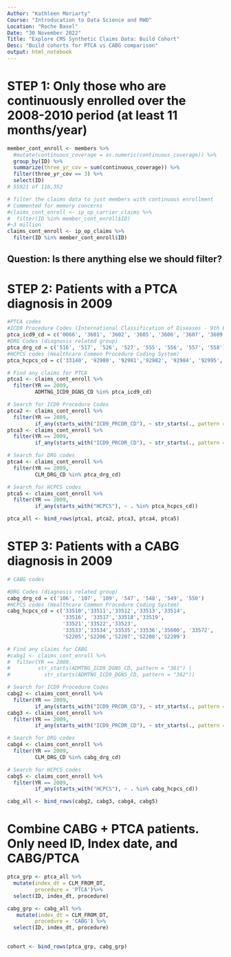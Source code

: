 ```yaml
---
Author: "Kathleen Moriarty"
Course: "Introducation to Data Science and RWD"
Location: "Roche Basel"
Date: "30 November 2022"
Title: "Explore CMS Synthetic Claims Data: Build Cohort"
Desc: "Build cohorts for PTCA vs CABG comparison"
output: html_notebook
---
```


# STEP 1: Only those who are continuously enrolled over the 2008-2010 period (at least 11 months/year)

```r

member_cont_enroll <- members %>% 
  #mutate(continuous_coverage = as.numeric(continuous_coverage)) %>% 
  group_by(ID) %>% 
  summarize(three_yr_cov = sum(continuous_coverage)) %>% 
  filter(three_yr_cov == 3) %>% 
  select(ID)
# 55921 of 116,352

# filter the claims data to just members with continuous enrollment
# Commented for memory concerns
#claims_cont_enroll <- ip_op_carrier_claims %>% 
#  filter(ID %in% member_cont_enroll$ID)
#~3 million
claims_cont_enroll <- ip_op_claims %>% 
  filter(ID %in% member_cont_enroll$ID)

```

## Question: Is there anything else we should filter?


# STEP 2: Patients with a PTCA diagnosis in 2009

```r

#PTCA codes
#ICD9 Procedure Codes (International Classification of Diseases - 9th Edition)
ptca_icd9_cd = c('0066', '3601', '3602', '3605', '3606', '3607', '3609')
#DRG Codes (diagnosis related group)
ptca_drg_cd = c('516', '517', '526', '527', '555', '556', '557', '558')
#HCPCS codes (Healthcare Common Procedure Coding System)
ptca_hcpcs_cd = c('33140', '92980', '92981','92982', '92984', '92995', '92996')

# Find any claims for PTCA
ptca1 <- claims_cont_enroll %>% 
  filter(YR == 2009, 
         ADMTNG_ICD9_DGNS_CD %in% ptca_icd9_cd)

# Search for ICD9 Procedure Codes
ptca2 <- claims_cont_enroll %>% 
  filter(YR == 2009,
         if_any(starts_with("ICD9_PRCDR_CD"), ~ str_starts(., pattern = "0066")))
ptca3 <- claims_cont_enroll %>% 
  filter(YR == 2009,
         if_any(starts_with("ICD9_PRCDR_CD"), ~ str_starts(., pattern = "360")))

# Search for DRG codes
ptca4 <- claims_cont_enroll %>% 
  filter(YR == 2009,
         CLM_DRG_CD %in% ptca_drg_cd)

# Search for HCPCS codes
ptca5 <- claims_cont_enroll %>% 
  filter(YR == 2009,
         if_any(starts_with("HCPCS"), ~ . %in% ptca_hcpcs_cd))

ptca_all <- bind_rows(ptca1, ptca2, ptca3, ptca4, ptca5)


```

# STEP 3: Patients with a CABG diagnosis in 2009

```r

# CABG codes

#DRG Codes (diagnosis related group)
cabg_drg_cd = c('106', '107', '109', '547', '548', '549', '550')
#HCPCS codes (Healthcare Common Procedure Coding System)
cabg_hcpcs_cd = c('33510','33511','33512','33513','33514', 
                  '33516', '33517','33518','33519', 
                  '33521','33522','33523', 
                  '33533','33534','33535','33536','35600', '33572', 
                  'S2205','S2206','S2207','S2208','S2209')

# Find any claims for CABG
#cabg1 <- claims_cont_enroll %>% 
#  filter(YR == 2009, 
#         str_starts(ADMTNG_ICD9_DGNS_CD, pattern = "361") |
#           str_starts(ADMTNG_ICD9_DGNS_CD, pattern = "362"))

# Search for ICD9 Procedure Codes
cabg2 <- claims_cont_enroll %>% 
  filter(YR == 2009,
         if_any(starts_with("ICD9_PRCDR_CD"), ~ str_starts(., pattern = "361")))
cabg3 <- claims_cont_enroll %>% 
  filter(YR == 2009,
         if_any(starts_with("ICD9_PRCDR_CD"), ~ str_starts(., pattern = "362")))

# Search for DRG codes
cabg4 <- claims_cont_enroll %>% 
  filter(YR == 2009,
         CLM_DRG_CD %in% cabg_drg_cd)

# Search for HCPCS codes
cabg5 <- claims_cont_enroll %>% 
  filter(YR == 2009,
         if_any(starts_with("HCPCS"), ~ . %in% cabg_hcpcs_cd))

cabg_all <- bind_rows(cabg2, cabg3, cabg4, cabg5)

```

# Combine CABG + PTCA patients. Only need ID, Index date, and CABG/PTCA

```r

ptca_grp <- ptca_all %>% 
  mutate(index_dt = CLM_FROM_DT,
         procedure = 'PTCA')%>% 
  select(ID, index_dt, procedure) 

cabg_grp <- cabg_all %>% 
   mutate(index_dt = CLM_FROM_DT,
         procedure = 'CABG') %>% 
  select(ID, index_dt, procedure) 
 

cohort <- bind_rows(ptca_grp, cabg_grp)


```
